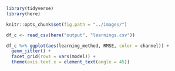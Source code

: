 




```r
library(tidyverse)
library(here)

knitr::opts_chunk$set(fig.path = "../images/")

df_c <- read_csv(here("output", "learnings.csv"))

```

```r
df_c %>% ggplot(aes(learning_method, RMSE, color = channel)) +
  geom_jitter() +
  facet_grid(rows = vars(model)) +
  theme(axis.text.x = element_text(angle = 45))

```

